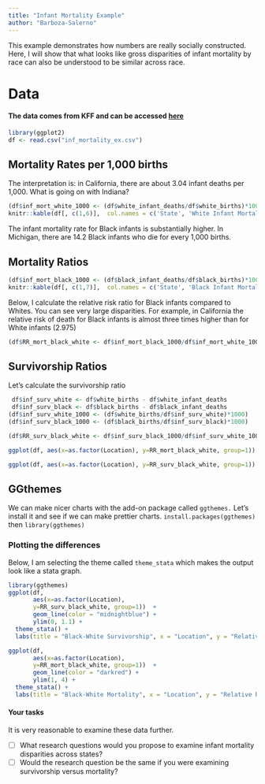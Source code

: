 ```yaml
---
title: "Infant Mortality Example"
author: "Barboza-Salerno"
---
```


This example demonstrates how numbers are really socially constructed. Here, I will show that what looks like gross disparities of infant mortality by race can also be understood to be similar across race.

# Data
#### The data comes from KFF and can be accessed [here](https://www.kff.org/other/state-indicator/births-by-raceethnicity/?currentTimeframe=0&selectedDistributions=white--black&selectedRows=%7B%22states%22:%7B%22california%22:%7B%7D,%22colorado%22:%7B%7D,%22connecticut%22:%7B%7D,%22indiana%22:%7B%7D,%22maryland%22:%7B%7D,%22massachusetts%22:%7B%7D,%22michigan%22:%7B%7D,%22ohio%22:%7B%7D,%22pennsylvania%22:%7B%7D%7D%7D&sortModel=%7B%22colId%22:%22Location%22,%22sort%22:%22asc%22%7D#notes) 

```r
library(ggplot2)
df <- read.csv("inf_mortality_ex.csv")
```

## Mortality Rates per 1,000 births

The interpretation is: in California, there are about 3.04 infant deaths per 1,000. What is going on with Indiana?

```r
(df$inf_mort_white_1000 <- (df$white_infant_deaths/df$white_births)*1000)
knitr::kable(df[, c(1,6)],  col.names = c('State', 'White Infant Mortality per 1,000'), align = "lc")
```

The infant mortality rate for Black infants is substantially higher. In Michigan, there are 14.2 Black infants who die for every 1,000 births.

## Mortality Ratios

```r
(df$inf_mort_black_1000 <- (df$black_infant_deaths/df$black_births)*1000)
knitr::kable(df[, c(1,7)],  col.names = c('State', 'Black Infant Mortality per 1,000'), align = "lc")
```

Below, I calculate the relative risk ratio for Black infants compared to Whites. You can see very large disparities. For example, in California the relative risk of death for Black infants is almost three times higher than for White infants (2.975)
```r
(df$RR_mort_black_white <- df$inf_mort_black_1000/df$inf_mort_white_1000)
```

## Survivorship Ratios

Let's calculate the survivorship ratio

```r
 df$inf_surv_white <- df$white_births - df$white_infant_deaths
 df$inf_surv_black <- df$black_births - df$black_infant_deaths
(df$inf_surv_white_1000 <- (df$white_births/df$inf_surv_white)*1000)
(df$inf_surv_black_1000 <- (df$black_births/df$inf_surv_black)*1000)
```
```r
(df$RR_surv_black_white <- df$inf_surv_black_1000/df$inf_surv_white_1000)
```
```r
ggplot(df, aes(x=as.factor(Location), y=RR_mort_black_white, group=1))  + geom_line()+ ylim(0, 4)
```

```r
ggplot(df, aes(x=as.factor(Location), y=RR_surv_black_white, group=1))  + geom_line() + ylim(0, 1.1)
```
::: {.callout-tip}
## GGthemes

We can make nicer charts with the add-on package called `ggthemes.` Let's install it and see if we can make prettier charts.
`install.packages(ggthemes)` then `library(ggthemes)`
:::

### Plotting the differences
Below, I am selecting the theme called `theme_stata` which makes the output look like a stata graph.
```r
library(ggthemes)
ggplot(df, 
       aes(x=as.factor(Location), 
       y=RR_surv_black_white, group=1))  + 
       geom_line(color = "midnightblue") + 
       ylim(0, 1.1) + 
  theme_stata() +
  labs(title = "Black-White Survivorship", x = "Location", y = "Relative Risk")

ggplot(df, 
       aes(x=as.factor(Location), 
       y=RR_mort_black_white, group=1))  + 
       geom_line(color = "darkred") + 
       ylim(1, 4) + 
  theme_stata() +
  labs(title = "Black-White Mortality", x = "Location", y = "Relative Risk")
```
#### Your tasks
It is very reasonable to examine these data further.

- [ ] What research questions would you propose to examine infant mortality disparities across states?
- [ ] Would the research question be the same if you were examining survivorship versus mortality?
